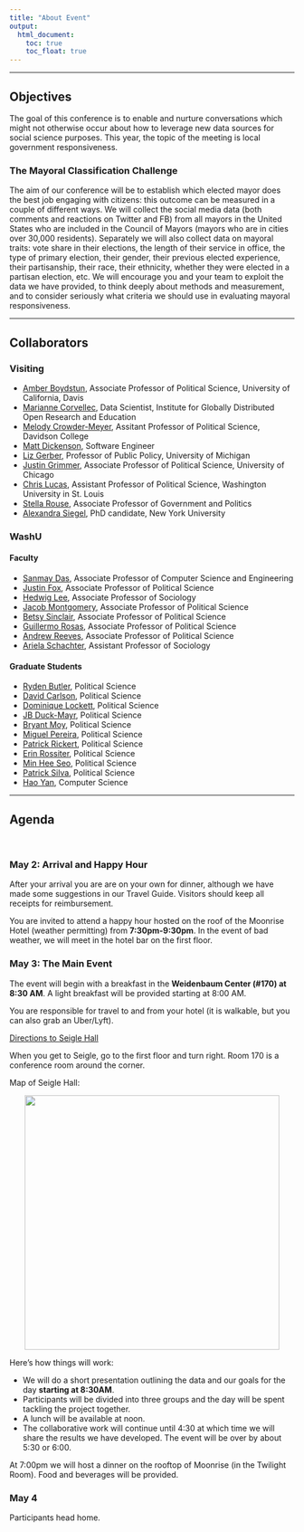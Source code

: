 ```yaml
---
title: "About Event"
output:
  html_document:
    toc: true
    toc_float: true
---
```



----

## Objectives

The goal of this conference is to enable and nurture conversations which might not otherwise occur about how to leverage new data sources for social science purposes. This year, the topic of the meeting is local government responsiveness.  

### The Mayoral Classification Challenge

The aim of our conference will be to establish which elected mayor does the best job engaging with citizens: this outcome can be measured in a couple of different ways. We will collect  the social media data (both comments and reactions on Twitter and FB) from all mayors in the United States who are included in the Council of Mayors (mayors who are in cities over 30,000 residents).  Separately we will also collect data on mayoral traits: vote share in their elections, the length of their service in office, the type of primary election, their gender, their previous elected experience, their partisanship, their race, their ethnicity, whether they were elected in a partisan election, etc. We will encourage you and your team to exploit the data we have provided, to think deeply about methods and measurement, and to consider seriously what criteria we should use in evaluating mayoral responsiveness.  

----

## Collaborators 

### Visiting 

- [Amber Boydstun](http://www.amber-boydstun.com/), Associate Professor of Political Science, University of California, Davis
- [Marianne Corvellec](https://marianne-corvellec.appspot.com/), Data Scientist, Institute for Globally Distributed Open Research and Education
- [Melody Crowder-Meyer ](http://www.melodycrowdermeyer.org/), Assitant Professor of Political Science, Davidson College
- [Matt Dickenson](http://mattdickenson.com/), Software Engineer
- [Liz Gerber ](http://www-personal.umich.edu/~ergerber/Welcome.html), Professor of Public Policy, University of Michigan
- [Justin Grimmer ](https://www.justingrimmer.org/), Associate Professor of Political Science, University of Chicago
- [Chris Lucas](http://christopherlucas.org/), Assistant Professor of Political Science, Washington University in St. Louis
- [Stella Rouse](http://gvptsites.umd.edu/srouse/), Associate Professor of Government and Politics
- [Alexandra Siegel](https://wp.nyu.edu/smapp/about-2/), PhD candidate, New York University

### WashU

#### Faculty
- [Sanmay Das ](http://www.cse.wustl.edu/~sanmay/), Associate Professor of Computer Science and Engineering
- [Justin Fox](http://pages.wustl.edu/justinfox), Associate Professor of Political Science
- [Hedwig Lee](https://artsci.wustl.edu/faculty-staff/hedwig-lee), Associate Professor of Sociology 
- [Jacob Montgomery](http://pages.wustl.edu/montgomery), Associate Professor of Political Science
- [Betsy Sinclair](https://pages.wustl.edu/betsysinclair), Associate Professor of Political Science
- [Guillermo Rosas](http://pages.wustl.edu/grosas),  Associate Professor of Political Science
- [Andrew Reeves](http://www.andrewreeves.org/), Associate Professor of Political Science
- [Ariela Schachter](http://pages.wustl.edu/schachter), Assistant Professor of Sociology


#### Graduate Students
- [Ryden Butler](https://polisci.wustl.edu/faculty/ryden-butler), Political Science
- [David Carlson](https://sites.wustl.edu/davidcarlson/), Political Science
- [Dominique Lockett](https://polisci.wustl.edu/faculty/dominique-lockett), Political Science
- [JB Duck-Mayr](http://jbduckmayr.com/), Political Science
- [Bryant Moy](https://polisci.wustl.edu/faculty/bryant-moy), Political Science
- [Miguel Pereira](https://miguelmaria.wordpress.com/), Political Science
- [Patrick Rickert](https://polisci.wustl.edu/faculty/patrick-rickert), Political Science
- [Erin Rossiter](https://polisci.wustl.edu/faculty/erin-rossiter), Political Science
- [Min Hee Seo](https://sites.wustl.edu/minheeseo/), Political Science
- [Patrick Silva](https://polisci.wustl.edu/faculty/patrick-cunha-silva), Political Science
- [Hao Yan](http://www.cse.wustl.edu/~haoyan/), Computer Science


----

## Agenda

<br>

### May 2: Arrival and Happy Hour

After your arrival you are are on your own for dinner, although we have made some suggestions in our Travel Guide. Visitors should keep all receipts for reimbursement.

You are invited to attend a happy hour hosted on the roof of the Moonrise Hotel (weather permitting) from **7:30pm-9:30pm**.  In the event of bad weather, we will meet in the hotel bar on the first floor.

### May 3: The Main Event

The event will begin with a breakfast in the **Weidenbaum Center (#170) at 8:30 AM**. A light breakfast will be provided starting at 8:00 AM.


You are responsible for travel to and from your hotel (it is walkable, but you can also grab an Uber/Lyft). 


[Directions to Seigle Hall](https://www.google.com/maps/dir/Moonrise+Hotel,+6177+Delmar+Blvd,+St.+Louis,+MO+63112/Seigle+Hall,+St.+Louis,+MO/@38.6510304,-90.3099984,16z/data=!3m1!4b1!4m14!4m13!1m5!1m1!1s0x87df4aaa6155fc13:0x1c89cb4a47d03dc9!2m2!1d-90.2987076!2d38.6555695!1m5!1m1!1s0x87d8cab396a2c315:0x370028dc042e3906!2m2!1d-90.3125344!2d38.6487983!3e2)

When you get to Seigle, go to the first floor and turn right. Room 170 is a conference room around the corner.

Map of Seigle Hall:

<center><img src="images/Map.png" width="450px"></center> 


Here's how things will work:

- We will do a short presentation outlining the data and our goals for the day **starting at 8:30AM**.
- Participants will be divided into three groups and the day will be spent tackling the project together.
- A lunch will be available at noon. 
- The collaborative work will continue until 4:30 at which time we will share the results we have developed.  The event will be over by about 5:30 or 6:00.


At 7:00pm we will host a dinner on the rooftop of Moonrise (in the Twilight Room).  Food and beverages will be provided.


### May 4

Participants head home.
